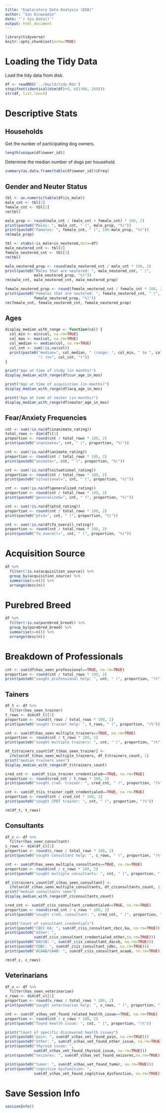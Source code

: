 ```yaml
---
title: "Exploratory Data Analysis (EDA)"
author: "Ian Dinwoodie"
date: "`r Sys.Date()`"
output: html_document
---
```


```r
library(tidyverse)
knitr::opts_chunk$set(echo=TRUE)
```

# Loading the Tidy Data

Load the tidy data from disk.

```r
df <- readRDS('../build/tidy.Rds')
stopifnot(identical(dim(df)+0, c(1308, 260)))
str(df, list.len=5)
```

# Descriptive Stats

## Households

Get the nunber of participating dog owners.

```r
length(unique(df$owner_id))
```

Determine the median number of dogs per household.

```r
summary(as.data.frame(table(df$owner_id))$Freq)
```

## Gender and Neuter Status

```r
tbl <- as.numeric(table(df$is_male))
male_cnt <- tbl[2]
female_cnt <- tbl[1]
rm(tbl)

male_prop <- round(male_cnt / (male_cnt + female_cnt) * 100, 2)
print(paste0("Males: ", male_cnt, " (", male_prop, "%)"))
print(paste0("Females: ", female_cnt, " (", 100-male_prop, "%)"))
rm(male_prop)
```

```r
tbl <- xtabs(~is_male+is_neutered,data=df)
male_neutered_cnt <- tbl[4]
female_neutered_cnt <- tbl[3]
rm(tbl)

male_neutered_prop <- round(male_neutered_cnt / male_cnt * 100, 2)
print(paste0("Males that are neutered: ", male_neutered_cnt, " (",
             male_neutered_prop, "%)"))
rm(male_cnt, male_neutered_cnt, male_neutered_prop)

female_neutered_prop <- round(female_neutered_cnt / female_cnt * 100, 2)
print(paste0("Females that are neutered: ", female_neutered_cnt, " (",
             female_neutered_prop, "%)"))
rm(female_cnt, female_neutered_cnt, female_neutered_prop)
```

## Ages

```r
display_median_with_range <- function(col) {
  col_min <- min(col, na.rm=TRUE)
  col_max <- max(col, na.rm=TRUE)
  col_median <- median(col, na.rm=TRUE)
  col_cnt <- sum(!is.na(col))
  print(paste0("median=", col_median, " (range: ", col_min, " to ", col_max,
               ") (n=", col_cnt, ")"))
}

print("Age at time of study (in months)")
display_median_with_range(df$cur_age_in_mos)
```

```r
print("Age at time of acquisition (in months)")
display_median_with_range(df$acq_age_in_mos)
```

```r
print("Age at time of neuter (in months)")
display_median_with_range(df$neuter_age_in_mos)
```

## Fear/Anxiety Frequencies

```r
cnt <- sum(!is.na(df$inanimate_rating))
total_rows <- dim(df)[1]
proportion <- round(cnt / total_rows * 100, 2)
print(paste0("inanimate=", cnt, " (", proportion, "%)"))
```

```r
cnt <- sum(!is.na(df$animate_rating))
proportion <- round(cnt / total_rows * 100, 2)
print(paste0("animate=", cnt, " (", proportion, "%)"))
```

```r
cnt <- sum(!is.na(df$situational_rating))
proportion <- round(cnt / total_rows * 100, 2)
print(paste0("situational=", cnt, " (", proportion, "%)"))
```

```r
cnt <- sum(!is.na(df$generalized_rating))
proportion <- round(cnt / total_rows * 100, 2)
print(paste0("generalized=", cnt, " (", proportion, "%)"))
```

```r
cnt <- sum(!is.na(df$ptsd_rating))
proportion <- round(cnt / total_rows * 100, 2)
print(paste0("ptsd=", cnt, " (", proportion, "%)"))
```

```r
cnt <- sum(!is.na(df$fa_overall_rating))
proportion <- round(cnt / total_rows * 100, 2)
print(paste0("fa_overall=", cnt, " (", proportion, "%)"))
```

# Acquisition Source

```r
df %>%
  filter(!is.na(acquisition_source)) %>%
  group_by(acquisition_source) %>%
  summarise(n=n()) %>%
  arrange(desc(n))
```

# Purebred Breed

```r
df %>%
  filter(!is.na(purebred_breed)) %>%
  group_by(purebred_breed) %>%
  summarise(n=n()) %>%
  arrange(desc(n))
```
# Breakdown of Professionals

```r
cnt <- sum(df$has_seen_professional==TRUE, na.rm=TRUE)
proportion <- round(cnt / total_rows * 100, 2)
print(paste0("sought professional help: ", cnt, " (", proportion, ")%"))
```

## Tainers

```r
df_t <- df %>%
  filter(has_seen_trainer)
t_rows <- dim(df_t)[1]
proportion <- round(t_rows / total_rows * 100, 2)
print(paste0("sought trainer help: ", t_rows, " (", proportion, ")%"))
```

```r
cnt <- sum(df$has_seen_multiple_trainers==TRUE, na.rm=TRUE)
proportion <- round(cnt / t_rows * 100, 2)
print(paste0("sought multiple trainers: ", cnt, " (", proportion, ")%"))
```

```r
df_t$trainers_count[df_t$has_seen_trainer] <-
  ifelse(df_t$has_seen_multiple_trainers, df_t$trainers_count, 1)
print("median trainers seen")
display_median_with_range(df_t$trainers_count)
```

```r
cred_cnt <- sum(df_t$is_trainer_credentialed==TRUE, na.rm=TRUE)
proportion <- round(cred_cnt / t_rows * 100, 2)
print(paste0("sought cred. trainer: ", cred_cnt, " (", proportion, ")%"))
```

```r
cnt <- sum(df_t$is_trainer_cpdt_credentialed==TRUE, na.rm=TRUE)
proportion <- round(cnt / cred_cnt * 100, 2)
print(paste0("sought CPDT trainer: ", cnt, " (", proportion, ")%"))
```


```r
rm(df_t, t_rows)
```

## Consultants

```r
df_c <- df %>%
  filter(has_seen_consultant)
c_rows <- dim(df_c)[1]
proportion <- round(c_rows / total_rows * 100, 2)
print(paste0("sought consultant help: ", c_rows, " (", proportion, ")%"))
```

```r
cnt <- sum(df$has_seen_multiple_consultants==TRUE, na.rm=TRUE)
proportion <- round(cnt / c_rows * 100, 2)
print(paste0("sought multiple consultants: ", cnt, " (", proportion, ")%"))
```

```r
df_c$trainers_count[df_c$has_seen_consultant] <-
  ifelse(df_c$has_seen_multiple_consultants, df_c$consultants_count, 1)
print("median consultants seen")
display_median_with_range(df_c$consultants_count)
```

```r
cred_cnt <- sum(df_c$is_consultant_credentialed==TRUE, na.rm=TRUE)
proportion <- round(cred_cnt / c_rows * 100, 2)
print(paste0("sought cred. consultant: ", cred_cnt, " (", proportion, ")%"))
```

```r
print("Count of consultant credentials")
print(paste0("CBCC-KA: ", sum(df_c$is_consultant_cbcc_ka, na.rm=TRUE)))
print(paste0("other: ",
             sum(df_c$is_consultant_credentialed_other,na.rm=TRUE)))
print(paste0("DACVB: ", sum(df_c$is_consultant_dacvb, na.rm=TRUE)))
print(paste0("CDBC: ", sum(df_c$is_consultant_cdbc, na.rm=TRUE)))
print(paste0("ACAAB/CAAB: ", sum(df_c$is_consultant_acaab, na.rm=TRUE)))
```

```r
rm(df_c, c_rows)
```

## Veterinarians

```r
df_v <- df %>%
  filter(has_seen_veterinarian)
v_rows <- dim(df_v)[1]
proportion <- round(v_rows / total_rows * 100, 2)
print(paste0("sought veterinarian help: ", v_rows, " (", proportion, ")%"))
```

```r
cnt <- sum(df_v$has_vet_found_related_health_issue==TRUE, na.rm=TRUE)
proportion <- round(cnt / v_rows * 100, 2)
print(paste0("found health issue: ", cnt, " (", proportion, ")%"))
```

```r
print("Count of specific discovered health issues")
print(paste0("pain: ", sum(df_v$has_vet_found_pain, na.rm=TRUE)))
print(paste0("other: ", sum(df_v$has_vet_found_other_issue, na.rm=TRUE)))
print(paste0("thyroid issue: ",
             sum(df_v$has_vet_found_thyroid_issue, na.rm=TRUE)))
print(paste0("seizures: ", sum(df_v$has_vet_found_seizures,na.rm=TRUE)))

print(paste0("tumor: ", sum(df_v$has_vet_found_tumor, na.rm=TRUE)))
print(paste0("cognitive dysfunction: ",
             sum(df_v$has_vet_found_cognitive_dysfunction, na.rm=TRUE)))


```

# Save Session Info

```r
sessionInfo()
```

